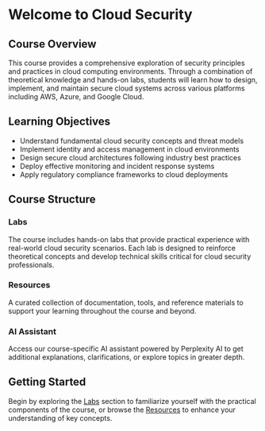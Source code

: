 # Welcome to Cloud Security 

## Course Overview

This course provides a comprehensive exploration of security principles and practices in cloud computing environments. Through a combination of theoretical knowledge and hands-on labs, students will learn how to design, implement, and maintain secure cloud systems across various platforms including AWS, Azure, and Google Cloud.

## Learning Objectives

- Understand fundamental cloud security concepts and threat models
- Implement identity and access management in cloud environments
- Design secure cloud architectures following industry best practices
- Deploy effective monitoring and incident response systems
- Apply regulatory compliance frameworks to cloud deployments

## Course Structure

### Labs

The course includes hands-on labs that provide practical experience with real-world cloud security scenarios. Each lab is designed to reinforce theoretical concepts and develop technical skills critical for cloud security professionals.

### Resources

A curated collection of documentation, tools, and reference materials to support your learning throughout the course and beyond.

### AI Assistant

Access our course-specific AI assistant powered by Perplexity AI to get additional explanations, clarifications, or explore topics in greater depth.

## Getting Started

Begin by exploring the [Labs](/labs/overview) section to familiarize yourself with the practical components of the course, or browse the [Resources](/resources/overview) to enhance your understanding of key concepts.
